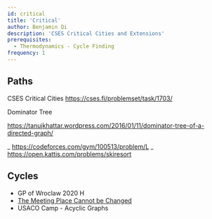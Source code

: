 ```yaml
---
id: critical
title: 'Critical'
author: Benjamin Qi
description: 'CSES Critical Cities and Extensions'
prerequisites:
  - Thermodynamics - Cycle Finding
frequency: 1
---
```


## Paths

CSES Critical Cities https://cses.fi/problemset/task/1703/

Dominator Tree

https://tanujkhattar.wordpress.com/2016/01/11/dominator-tree-of-a-directed-graph/

_ https://codeforces.com/gym/100513/problem/L _
https://open.kattis.com/problems/skiresort

## Cycles

- GP of Wroclaw 2020 H
- [The Meeting Place Cannot be Changed](https://codeforces.com/problemset/problem/982/F)
- USACO Camp - Acyclic Graphs
